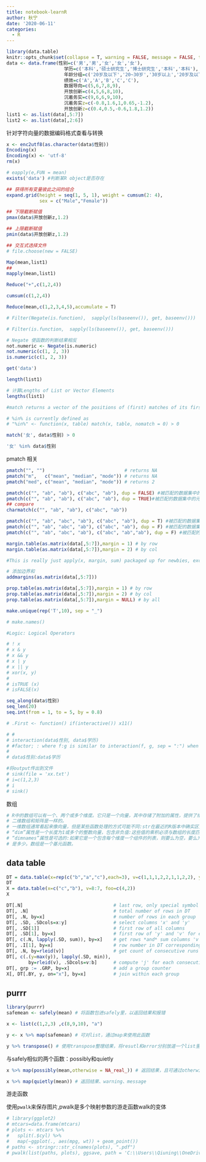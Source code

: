 ```yaml
---
title: notebook-learnR
author: 秋宁
date: '2020-06-11'
categories:
  - R
---
```


```r
library(data.table)
knitr::opts_chunk$set(collapse = T, warning = FALSE, message = FALSE, tidy = T,comment='~#',prompt=TRUE)
data <- data.frame(性别=c('男','男','女','女','女'),
                     学历=c('本科','硕士研究生','博士研究生','本科','本科'),
                     年龄分组=c('20岁及以下','20~30岁','30岁以上','20岁及以下','20岁及以下'),
                     绩效=c('A','A','B','C','C'),
                     数据导向=c(5,6,7,8,9),
                     开放创新=c(4,5,6,8,10),
                     沉着务实=c(9,6,6,9,10),
                     沉着务实z=c(-0.8,1.6,1,0.65,-1.2),
                     开放创新z=c(0.4,0.5,-0.6,1.8,1.2))
list1 <- as.list(data[,5:7])
list2 <- as.list(data[,2:6])
```

针对字符向量的数据编码格式查看与转换
```r

x <- enc2utf8(as.character(data$性别))
Encoding(x)
Encoding(x) <- 'utf-8'
rm(x)
```


```r
# eapply(e,FUN = mean)
exists('data') #判断某R object是否存在


```

```r
## 获得所有变量彼此之间的组合
expand.grid(height = seq(1, 5, 1), weight = cumsum(2: 4),
            sex = c("Male","Female"))
```

```r
## 下限截断赋值
pmax(data$开放创新z,1.2)

## 上限截断赋值
pmin(data$开放创新z,1.2)

```


```r
## 交互式选择文件
# file.choose(new = FALSE)

```

```r

Map(mean,list1)
##
mapply(mean,list1)

```

```r
Reduce("+",c(1,2,4))

cumsum(c(1,2,4))

Reduce(mean,c(1,2,3,4,5),accumulate = T)

```


```r
# Filter(Negate(is.function),  sapply(ls(baseenv()), get, baseenv()))

# Filter(is.function,  sapply(ls(baseenv()), get, baseenv()))

# Negate 使函数的判断结果相反
not.numeric <- Negate(is.numeric)
not.numeric(c(1, 2, 3))
is.numeric(c(1, 2, 3))

```

```r
get('data')
```

```r
length(list1)

# 计算Lengths of List or Vector Elements
lengths(list1)

```

```r
#match returns a vector of the positions of (first) matches of its first argument in its second.

# %in% is currently defined as
# "%in%" <- function(x, table) match(x, table, nomatch = 0) > 0

match('女', data$性别) > 0

'女' %in% data$性别


```

pmatch 相关
```r
pmatch("", "")                             # returns NA
pmatch("m",   c("mean", "median", "mode")) # returns NA
pmatch("med", c("mean", "median", "mode")) # returns 2

pmatch(c("", "ab", "ab"), c("abc", "ab"), dup = FALSE) #被匹配的数据集中的元素仅可使用一次
pmatch(c("", "ab", "ab"), c("abc", "ab"), dup = TRUE)#被匹配的数据集中的元素可重复使用
## compare
charmatch(c("", "ab", "ab"), c("abc", "ab"))

pmatch(c("", "ab", "abc", "ab"), c("abc", "ab"), dup = T) #被匹配的数据集中的元素可重复使用
pmatch(c("", "ab", "abc", "ab"), c("abc", "ab"), dup = F) #被匹配的数据集中的元素仅可使用一次
pmatch(c("", "ab", "abc", "ab"), c("abc", "ab","ab"), dup = F) #被匹配的数据集中的元素仅可使用一次

```


```r
margin.table(as.matrix(data[,5:7]),margin = 1) # by row
margin.table(as.matrix(data[,5:7]),margin = 2) # by col

#This is really just apply(x, margin, sum) packaged up for newbies, except that if margin has length zero you get sum(x).
```

```r
# 添加边界和
addmargins(as.matrix(data[,5:7]))
```

```r
prop.table(as.matrix(data[,5:7]),margin = 1) # by row
prop.table(as.matrix(data[,5:7]),margin = 2) # by col
prop.table(as.matrix(data[,5:7]),margin = NULL) # by all

```

```r
make.unique(rep('T',10), sep = "_")

# make.names()

```

```r
#Logic: Logical Operators

# ! x
# x & y
# x && y
# x | y
# x || y
# xor(x, y)
# 
# isTRUE (x)
# isFALSE(x)

```

```r
seq_along(data$性别)
seq_len(20)
seq.int(from = 1, to = 5, by = 0.8)

```


```r
# .First <- function() if(interactive()) x11()

```

```r
# #
# interaction(data$性别, data$学历)
# #factor; : where f:g is similar to interaction(f, g, sep = ":") when f and g are factors.
# 
# data$性别:data$学历

```


```r
#将output传出到文件
# sink(file = 'xx.txt')
# i=c(1,2,3)
# i
# sink()

```



数组
```r
# R中的数组可以有一个、两个或多个维度。它只是一个向量，其中存储了附加的属性，提供了维度(属性“dim”)和可选的维度名称(属性“dimnames”)。
# 二维数组和矩阵是一样的。
# 一维数组通常看起来像向量，但是某些函数处理的方式可能不同:str在最近的R版本中确实区分了它们。
# “dim”属性是一个长度为1或多个的整数向量，包含非负值:这些值的乘积必须与数组的长度匹配。
# “dimnames”属性是可选的:如果它是一个包含每个维度一个组件的列表，则要么为空，要么为该维度的“dim”属性的元素提供长度的字符向量。
# 是多少。数组是一个基元函数。
```


## data table

```r
DT = data.table(x=rep(c("b","a","c"),each=3), v=c(1,1,1,2,2,1,1,2,2), y=c(1,3,6), a=1:9, b=9:1)
DT
X = data.table(x=c("c","b"), v=8:7, foo=c(4,2))
X

DT[.N]                                 # last row, only special symbol allowed in 'i'
DT[, .N]                               # total number of rows in DT
DT[, .N, by=x]                         # number of rows in each group
DT[, .SD, .SDcols=x:y]                 # select columns 'x' and 'y'
DT[, .SD[1]]                           # first row of all columns
DT[, .SD[1], by=x]                     # first row of 'y' and 'v' for each group in 'x'
DT[, c(.N, lapply(.SD, sum)), by=x]    # get rows *and* sum columns 'v' and 'y' by group
DT[, .I[1], by=x]                      # row number in DT corresponding to each group
DT[, .N, by=rleid(v)]                  # get count of consecutive runs of 'v'
DT[, c(.(y=max(y)), lapply(.SD, min)),
        by=rleid(v), .SDcols=v:b]      # compute 'j' for each consecutive runs of 'v'
DT[, grp := .GRP, by=x]                # add a group counter
X[, DT[.BY, y, on="x"], by=x]          # join within each group
```


## purrr 

```r
library(purrr)
safemean <- safely(mean) # 将函数包进safely里，以返回结果和报错

x <- list(c(1,2,3) ,c(8,9,10), "a") 

y <- x %>% map(safemean) # 可对list，通过map来使用此函数

y %>% transpose() # 使用transpose整理结果，将resutl和error分别放道一个list里
```

与safely相似的两个函数：possibly和quietly
```r
x %>% map(possibly(mean,otherwise = NA_real_)) # 返回结果，且可通过otherwise指定报错结果返回值

x %>% map(quietly(mean)) # 返回结果、warning、message

```

游走函数

使用`pwalk`来保存图片,pwalk是多个映射参数的游走函数walk的变体

```r

# library(ggplot2)
# mtcars=data.frame(mtcars)
# plots <- mtcars %>%
#   split(.$cyl) %>%
#   map(~ggplot(., aes(mpg, wt)) + geom_point())
# paths <- stringr::str_c(names(plots), ".pdf")
# pwalk(list(paths, plots), ggsave, path = 'C:\\Users\\Qiuning\\OneDrive\\blog\\blog\\content\\notebook' )

```



































